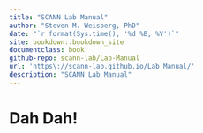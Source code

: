 ```yaml
---
title: "SCANN Lab Manual"
author: "Steven M. Weisberg, PhD"
date: "`r format(Sys.time(), '%d %B, %Y')`"
site: bookdown::bookdown_site
documentclass: book
github-repo: scann-lab/Lab-Manual
url: 'https\://scann-lab.github.io/Lab_Manual/'
description: "SCANN Lab Manual"
---
```

# Dah Dah!
